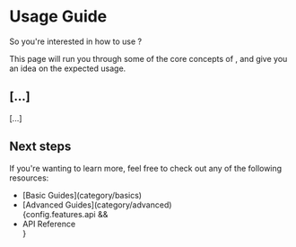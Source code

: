 
# Usage Guide

So you're interested in how to use <LibraryName />?

This page will run you through some of the core concepts of <LibraryName />, and give you an idea on the expected usage.

## [...]

[...]

## Next steps

If you're wanting to learn more, feel free to check out any of the following resources:

<ul>
  <li>[Basic Guides](category/basics)</li>
  <li>[Advanced Guides](category/advanced)</li>
  {config.features.api && <li><Link to="api">API Reference</Link></li>}
</ul>
